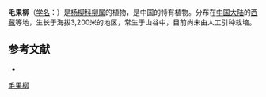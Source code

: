 {{Speciesbox
| name = 毛果柳
| status = 
| status_system = 
| image =
| genus = Salix
| species = trichocarpa
| authority = C. F. Fang
}}

'''毛果柳'''（[[学名|学名]]：{{lang|la|''Salix trichocarpa''}}）是[[杨柳科|杨柳科]][[柳属|柳属]]的植物，是中国的特有植物。分布在[[中国大陆|中国大陆]]的[[西藏|西藏]]等地，生长于海拔3,200米的地区，常生于山谷中，目前尚未由人工引种栽培。

== 参考文献 ==
<div class="references-small">
* {{cite web| url =http://www.bioinfo.cn/db05/KmzwSpecies.php?action=view&id=20297| title =毛果柳| work =《中国高等植物数据库全库》| publisher =中国科学院微生物研究所| author =昆明植物研究所| accessdate =2009-02-25| deadurl =yes| archiveurl =https://web.archive.org/web/20160305060547/http://www.bioinfo.cn/db05/KmzwSpecies.php?action=view&id=20297| archivedate =2016-03-05}}
</div>
{{Taxonbar|from=Q11127240}}

[[Category:柳属|毛果柳]]


{{植物小作品}}